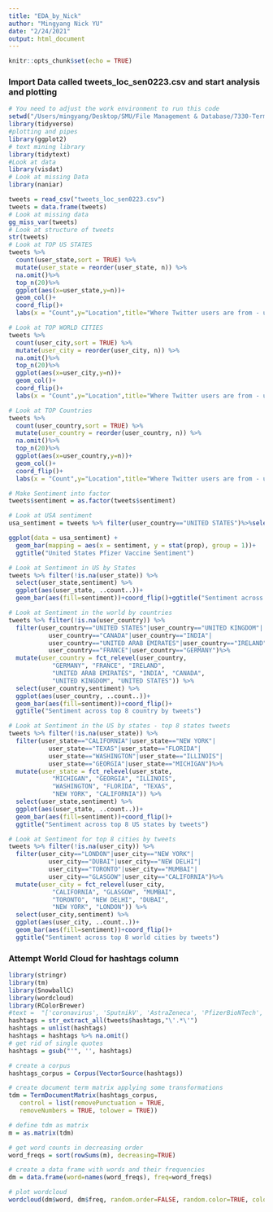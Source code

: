 ```yaml
---
title: "EDA_by_Nick"
author: "Mingyang Nick YU"
date: "2/24/2021"
output: html_document
---
```


```r
knitr::opts_chunk$set(echo = TRUE)
```

### Import Data called tweets_loc_sen0223.csv and start analysis and plotting

```r
# You need to adjust the work environment to run this code
setwd("/Users/mingyang/Desktop/SMU/File Management & Database/7330-Term-Porject/Data Set")
library(tidyverse)
#plotting and pipes 
library(ggplot2)
# text mining library
library(tidytext)
#Look at data
library(visdat)
# Look at missing Data
library(naniar)

tweets = read_csv("tweets_loc_sen0223.csv")
tweets = data.frame(tweets)
# Look at missing data
gg_miss_var(tweets)
# Look at structure of tweets
str(tweets)
# Look at TOP US STATES
tweets %>% 
  count(user_state,sort = TRUE) %>%
  mutate(user_state = reorder(user_state, n)) %>%
  na.omit()%>%
  top_n(20)%>%
  ggplot(aes(x=user_state,y=n))+
  geom_col()+
  coord_flip()+
  labs(x = "Count",y="Location",title="Where Twitter users are from - unique State")

# Look at TOP WORLD CITIES
tweets %>% 
  count(user_city,sort = TRUE) %>%
  mutate(user_city = reorder(user_city, n)) %>%
  na.omit()%>%
  top_n(20)%>%
  ggplot(aes(x=user_city,y=n))+
  geom_col()+
  coord_flip()+
  labs(x = "Count",y="Location",title="Where Twitter users are from - unique City")

# Look at TOP Countries
tweets %>% 
  count(user_country,sort = TRUE) %>%
  mutate(user_country = reorder(user_country, n)) %>%
  na.omit()%>%
  top_n(20)%>%
  ggplot(aes(x=user_country,y=n))+
  geom_col()+
  coord_flip()+
  labs(x = "Count",y="Location",title="Where Twitter users are from - unique Country")

# Make Sentiment into factor
tweets$sentiment = as.factor(tweets$sentiment)

# Look at USA sentiment
usa_sentiment = tweets %>% filter(user_country=="UNITED STATES")%>%select(user_country,sentiment)

ggplot(data = usa_sentiment) + 
  geom_bar(mapping = aes(x = sentiment, y = stat(prop), group = 1))+
  ggtitle("United States Pfizer Vaccine Sentiment")

# Look at Sentiment in US by States
tweets %>% filter(!is.na(user_state)) %>% 
  select(user_state,sentiment) %>%
  ggplot(aes(user_state, ..count..))+
  geom_bar(aes(fill=sentiment))+coord_flip()+ggtitle("Sentiment across all US States")

# Look at Sentiment in the world by countries
tweets %>% filter(!is.na(user_country)) %>%
  filter(user_country=="UNITED STATES"|user_country=="UNITED KINGDOM"|
           user_country=="CANADA"|user_country=="INDIA"|
           user_country=="UNITED ARAB EMIRATES"|user_country=="IRELAND"|
           user_country=="FRANCE"|user_country=="GERMANY")%>%
  mutate(user_country = fct_relevel(user_country, 
            "GERMANY", "FRANCE", "IRELAND", 
            "UNITED ARAB EMIRATES", "INDIA", "CANADA", 
            "UNITED KINGDOM", "UNITED STATES")) %>%
  select(user_country,sentiment) %>%
  ggplot(aes(user_country, ..count..))+
  geom_bar(aes(fill=sentiment))+coord_flip()+
  ggtitle("Sentiment across top 8 country by tweets")

# Look at Sentiment in the US by states - top 8 states tweets
tweets %>% filter(!is.na(user_state)) %>%
  filter(user_state=="CALIFORNIA"|user_state=="NEW YORK"|
           user_state=="TEXAS"|user_state=="FLORIDA"|
           user_state=="WASHINGTON"|user_state=="ILLINOIS"|
           user_state=="GEORGIA"|user_state=="MICHIGAN")%>%
  mutate(user_state = fct_relevel(user_state, 
            "MICHIGAN", "GEORGIA", "ILLINOIS", 
            "WASHINGTON", "FLORIDA", "TEXAS", 
            "NEW YORK", "CALIFORNIA")) %>%
  select(user_state,sentiment) %>%
  ggplot(aes(user_state, ..count..))+
  geom_bar(aes(fill=sentiment))+coord_flip()+
  ggtitle("Sentiment across top 8 US states by tweets")

# Look at Sentiment for top 8 cities by tweets
tweets %>% filter(!is.na(user_city)) %>%
  filter(user_city=="LONDON"|user_city=="NEW YORK"|
           user_city=="DUBAI"|user_city=="NEW DELHI"|
           user_city=="TORONTO"|user_city=="MUMBAI"|
           user_city=="GLASGOW"|user_city=="CALIFORNIA")%>%
  mutate(user_city = fct_relevel(user_city, 
            "CALIFORNIA", "GLASGOW", "MUMBAI", 
            "TORONTO", "NEW DELHI", "DUBAI", 
            "NEW YORK", "LONDON")) %>%
  select(user_city,sentiment) %>%
  ggplot(aes(user_city, ..count..))+
  geom_bar(aes(fill=sentiment))+coord_flip()+
  ggtitle("Sentiment across top 8 world cities by tweets")

```

### Attempt World Cloud for hashtags column

```r
library(stringr)
library(tm)
library(SnowballC)
library(wordcloud)
library(RColorBrewer)
#text =  "['coronavirus', 'SputnikV', 'AstraZeneca', 'PfizerBioNTech', 'Moderna', 'Covid_19']"
hashtags = str_extract_all(tweets$hashtags,"\'.*\'")
hashtags = unlist(hashtags)
hashtags = hashtags %>% na.omit()
# get rid of single quotes
hashtags = gsub("'", '', hashtags)

# create a corpus
hashtags_corpus = Corpus(VectorSource(hashtags))

# create document term matrix applying some transformations
tdm = TermDocumentMatrix(hashtags_corpus,
   control = list(removePunctuation = TRUE,
   removeNumbers = TRUE, tolower = TRUE))

# define tdm as matrix
m = as.matrix(tdm)

# get word counts in decreasing order
word_freqs = sort(rowSums(m), decreasing=TRUE) 

# create a data frame with words and their frequencies
dm = data.frame(word=names(word_freqs), freq=word_freqs)

# plot wordcloud
wordcloud(dm$word, dm$freq, random.order=FALSE, random.color=TRUE, colors=brewer.pal(8, "Dark2"))


```











